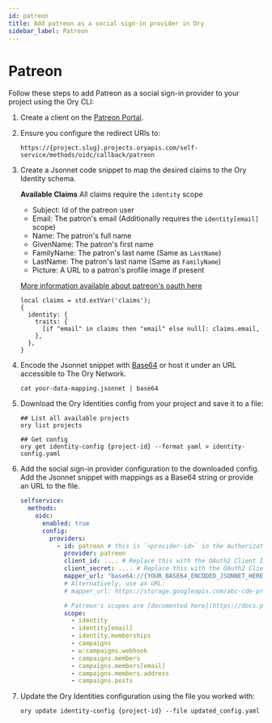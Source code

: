 ```yaml
---
id: patreon
title: Add patreon as a social sign-in provider in Ory
sidebar_label: Patreon
---
```


# Patreon

Follow these steps to add Patreon as a social sign-in provider to your project using the Ory CLI:

1. Create a client on the [Patreon Portal](https://www.patreon.com/portal/registration/register-clients).
2. Ensure you configure the redirect URIs to:

   ```shell
   https://{project.slug}.projects.oryapis.com/self-service/methods/oidc/callback/patreon
   ```

3. Create a Jsonnet code snippet to map the desired claims to the Ory Identity schema.

   **Available Claims**
   All claims require the `identity` scope
   - Subject: Id of the patreon user
   - Email: The patron's email (Additionally requires the `identity[email]` scope)
   - Name: The patron's full name
   - GivenName: The patron's first name
   - FamilyName: The patron's last name (Same as `LastName`)
   - LastName: The patron's last name (Same as `FamilyName`)
   - Picture: A URL to a patron's profile image if present

   [More information available about patreon's oauth here](https://docs.patreon.com/#apiv2-oauth)  

   ```jsonnet
   local claims = std.extVar('claims');
   {
     identity: {
       traits: {
         [if "email" in claims then "email" else null]: claims.email,
       },
     },
   }
   ```

4. Encode the Jsonnet snippet with [Base64](https://www.base64encode.org/) or host it under an URL accessible to The Ory Network.

   ```shell
   cat your-data-mapping.jsonnet | base64
   ```

5. Download the Ory Identities config from your project and save it to a file:

   ```shell
   ## List all available projects
   ory list projects

   ## Get config
   ory get identity-config {project-id} --format yaml > identity-config.yaml
   ```

6. Add the social sign-in provider configuration to the downloaded config. Add the Jsonnet snippet with mappings as a Base64
   string or provide an URL to the file.

   ```yaml
   selfservice:
     methods:
       oidc:
         enabled: true
         config:
           providers:
             - id: patreon # this is `<provider-id>` in the Authorization callback URL. DO NOT CHANGE IT ONCE SET!
               provider: patreon
               client_id: .... # Replace this with the OAuth2 Client ID provided by patreon
               client_secret: .... # Replace this with the OAuth2 Client Secret provided by patreon
               mapper_url: "base64://{YOUR_BASE64_ENCODED_JSONNET_HERE}"
               # Alternatively, use an URL:
               # mapper_url: https://storage.googleapis.com/abc-cde-prd/9cac9717f007808bf17f22ce7f4295c739604b183f05ac4afb4

               # Patreon's scopes are [documented here](https://docs.patreon.com/#scopes)
               scope: 
                 - identity
                 - identity[email]
                 - identity.memberships
                 - campaigns
                 - w:campaigns.webhook
                 - campaigns.members
                 - campaigns.members[email]
                 - campaigns.members.address
                 - campaigns.posts
   ```

7. Update the Ory Identities configuration using the file you worked with:

   ```shell
   ory update identity-config {project-id} --file updated_config.yaml
   ```
